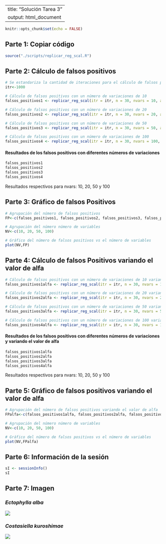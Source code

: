 
---
title: "Solución Tarea 3"
output: html_document
---

```{r setup, include=FALSE}
knitr::opts_chunk$set(echo = FALSE)
```

## Parte 1: Copiar código

```{r codeSource,echo=TRUE}
source("./scripts/replicar_reg_scal.R")
```

## Parte 2: Cálculo de falsos positivos

```{r falsosPositivos, echo=TRUE} 

# Se estandariza la cantidad de iteraciones para el cálculo de falsos positivos
itr<-1000

# Cálculo de falsos positivos con un número de variaciones de 10
falsos_positivos1 <- replicar_reg_scal(itr = itr, n = 30, nvars = 10, alfa = 0.05)

# Cálculo de falsos positivos con un número de variaciones de 20
falsos_positivos2 <- replicar_reg_scal(itr = itr, n = 30, nvars = 20, alfa = 0.05)

# Cálculo de falsos positivos con un número de variaciones de 50
falsos_positivos3 <- replicar_reg_scal(itr = itr, n = 30, nvars = 50, alfa = 0.05)

# Cálculo de falsos positivos con un número de variaciones de 100
falsos_positivos4 <- replicar_reg_scal(itr = itr, n = 30, nvars = 100, alfa = 0.05)
```

#### Resultados de los falsos positivos con diferentes números de variaciones

```{r valoresfalsosPositivos, echo=FALSE, include=TRUE} 

falsos_positivos1
falsos_positivos2
falsos_positivos3
falsos_positivos4
```
Resultados respectivos para nvars: 10, 20, 50 y 100

## Parte 3: Gráfico de falsos Positivos

```{r graficofalsosPositivos, echo=TRUE, fig.align='center'}

# Agrupación del número de falsos positivos
FP<-c(falsos_positivos1, falsos_positivos2, falsos_positivos3, falsos_positivos4)

# Agrupación del número número de variables
NV<-c(10, 20, 50, 100)

# Gráfico del número de falsos positivos vs el número de variables
plot(NV,FP)

```

## Parte 4: Cálculo de falsos Positivos variando el valor de alfa

```{r falsosPositivosalfa, echo=TRUE}

# Cálculo de falsos positivos con un número de variaciones de 10 variando el valor de alfa
falsos_positivos1alfa <- replicar_reg_scal(itr = itr, n = 30, nvars = 10, alfa = 0.01)

# Cálculo de falsos positivos con un número de variaciones de 20 variando el valor de alfa
falsos_positivos2alfa <- replicar_reg_scal(itr = itr, n = 30, nvars = 20, alfa = 0.01)

# Cálculo de falsos positivos con un número de variaciones de 50 variando el valor de alfa
falsos_positivos3alfa <- replicar_reg_scal(itr = itr, n = 30, nvars = 50, alfa = 0.01)

# Cálculo de falsos positivos con un número de variaciones de 100 variando el valor de alfa
falsos_positivos4alfa <- replicar_reg_scal(itr = itr, n = 30, nvars = 100, alfa = 0.01)
```

#### Resultados de los falsos positivos con diferentes números de variaciones y variando el valor de alfa

```{r valoresfalsosPositivosalfa, echo=FALSE, include=TRUE} 

falsos_positivos1alfa
falsos_positivos2alfa
falsos_positivos3alfa
falsos_positivos4alfa
```

Resultados respectivos para nvars: 10, 20, 50 y 100

## Parte 5: Gráfico de falsos positivos variando el valor de alfa

```{r graficofalsosPositivosalfa, echo=TRUE, fig.align='center'}

# Agrupación del número de falsos positivos variando el valor de alfa
FPalfa<-c(falsos_positivos1alfa, falsos_positivos2alfa, falsos_positivos3alfa, falsos_positivos4alfa)

# Agrupación del número número de variables
NV<-c(10, 20, 50, 100)

# Gráfico del número de falsos positivos vs el número de variables
plot(NV,FPalfa)

```

## Parte 6: Información de la sesión

```{r InformacionSesion, echo = FALSE, include = TRUE}

sI <- sessionInfo()
sI
```

## Parte 7: Imagen

### *Ectophylla alba*

![](EctoAlbaTarea3.jpg)

### *Costasiella kuroshimae*
![](NudibrachTarea3.jpg)




